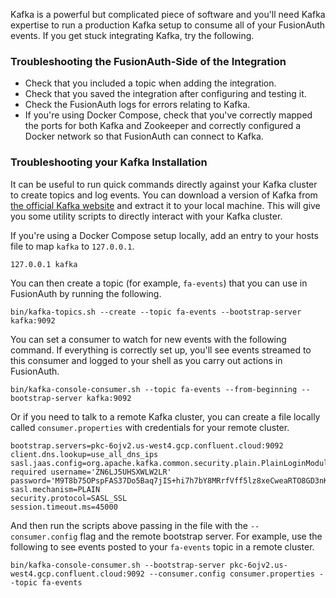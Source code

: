 Kafka is a powerful but complicated piece of software and you'll need Kafka expertise to run a production Kafka setup to consume all of your FusionAuth events. If you get stuck integrating Kafka, try the following.

### Troubleshooting the FusionAuth-Side of the Integration

* Check that you included a topic when adding the integration.
* Check that you saved the integration after configuring and testing it.
* Check the FusionAuth logs for errors relating to Kafka.
* If you're using Docker Compose, check that you've correctly mapped the ports for both Kafka and Zookeeper and correctly configured a Docker network so that FusionAuth can connect to Kafka.

### Troubleshooting your Kafka Installation

It can be useful to run quick commands directly against your Kafka cluster to create topics and log events. You can download a version of Kafka from [the official Kafka website](https://kafka.apache.org/downloads) and extract it to your local machine. This will give you some utility scripts to directly interact with your Kafka cluster.

If you're using a Docker Compose setup locally, add an entry to your hosts file to map `kafka` to `127.0.0.1`.

```
127.0.0.1 kafka
```

You can then create a topic (for example, `fa-events`) that you can use in FusionAuth by running the following.

```
bin/kafka-topics.sh --create --topic fa-events --bootstrap-server kafka:9092
```

You can set a consumer to watch for new events with the following command. If everything is correctly set up, you'll see events streamed to this consumer and logged to your shell as you carry out actions in FusionAuth.

```
bin/kafka-console-consumer.sh --topic fa-events --from-beginning --bootstrap-server kafka:9092
```

Or if you need to talk to a remote Kafka cluster, you can create a file locally called `consumer.properties` with credentials for your remote cluster. 

```
bootstrap.servers=pkc-6ojv2.us-west4.gcp.confluent.cloud:9092
client.dns.lookup=use_all_dns_ips
sasl.jaas.config=org.apache.kafka.common.security.plain.PlainLoginModule   required username='ZN6LJ5UHSXWLW2LR'   password='M9T8b75OPspFAS37Do5Baq7jIS+hi7h7bY8MRrfVff5lz8xeCweaRTO8GD3nKXUD';
sasl.mechanism=PLAIN
security.protocol=SASL_SSL
session.timeout.ms=45000
```

And then run the scripts above passing in the file with the `--consumer.config` flag and the remote bootstrap server. For example, use the following to see events posted to your `fa-events` topic in a remote cluster.

```
bin/kafka-console-consumer.sh --bootstrap-server pkc-6ojv2.us-west4.gcp.confluent.cloud:9092 --consumer.config consumer.properties --topic fa-events
```
